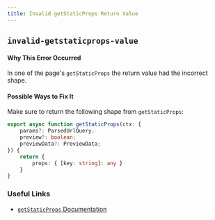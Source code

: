 ```yaml
---
title: Invalid getStaticProps Return Value
---
```


## `invalid-getstaticprops-value`

#### Why This Error Occurred

In one of the page's `getStaticProps` the return value had the incorrect shape.

#### Possible Ways to Fix It

Make sure to return the following shape from `getStaticProps`:

```ts
export async function getStaticProps(ctx: {
    params?: ParsedUrlQuery;
    preview?: boolean;
    previewData?: PreviewData;
}) {
    return {
        props: { [key: string]: any }
    }
}
```

### Useful Links

- [`getStaticProps` Documentation](https://nextjs.org/docs/api-reference/data-fetching/get-static-props)
